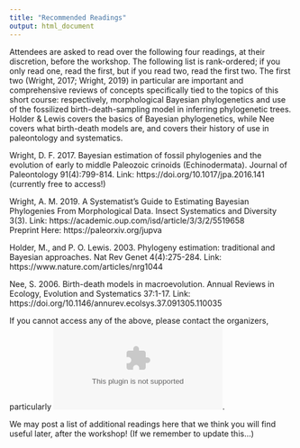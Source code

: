 ```yaml
---
title: "Recommended Readings"
output: html_document
---
```


Attendees are asked to read over the following four readings, at their discretion, before the workshop. The following list is rank-ordered; if you only read one, read the first, but if you read two, read the first two. The first two (Wright, 2017; Wright, 2019) in particular are important and comprehensive reviews of concepts specifically tied to the topics of this short course: respectively, morphological Bayesian phylogenetics and use of the fossilized birth-death-sampling model in inferring phylogenetic trees. Holder & Lewis covers the basics of Bayesian phylogenetics, while Nee covers what birth-death models are, and covers their history of use in paleontology and systematics.

Wright, D. F. 2017. Bayesian estimation of fossil phylogenies and the evolution of early to middle Paleozoic crinoids (Echinodermata). Journal of Paleontology 91(4):799-814.
    Link: https://doi.org/10.1017/jpa.2016.141 (currently free to access!)

Wright, A. M. 2019. A Systematist’s Guide to Estimating Bayesian Phylogenies From Morphological Data. Insect Systematics and Diversity 3(3). 
Link: https://academic.oup.com/isd/article/3/3/2/5519658  
Preprint Here: https://paleorxiv.org/jupva 

Holder, M., and P. O. Lewis. 2003. Phylogeny estimation: traditional and Bayesian approaches. Nat Rev Genet 4(4):275-284.
    Link: https://www.nature.com/articles/nrg1044 

Nee, S. 2006. Birth-death models in macroevolution. Annual Reviews in Ecology, Evolution and Systematics 37:1-17.
    Link: https://doi.org/10.1146/annurev.ecolsys.37.091305.110035 

If you cannot access any of the above, please contact the organizers, particularly ![D. Bapst](dwbapst@gmail.com).

We may post a list of additional readings here that we think you will find useful later, after the workshop! (If we remember to update this...)
